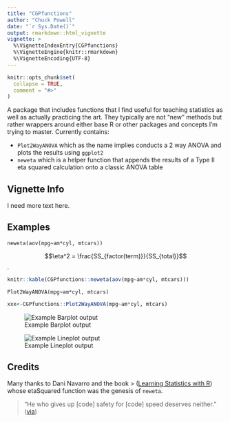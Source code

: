 ```yaml
---
title: "CGPfunctions"
author: "Chuck Powell"
date: "`r Sys.Date()`"
output: rmarkdown::html_vignette 
vignette: >
  %\VignetteIndexEntry{CGPfunctions}
  %\VignetteEngine{knitr::rmarkdown}
  %\VignetteEncoding{UTF-8}
---
```


```r
knitr::opts_chunk$set(
  collapse = TRUE,
  comment = "#>"
)
```


A package that includes functions that I find useful for teaching statistics as well as actually practicing the art.  They typically are not "new" methods but rather wrappers around either base R or other packages and concepts I'm trying to master.  Currently contains:

- `Plot2WayANOVA` which as the name implies conducts a 2 way ANOVA and plots the results using `ggplot2`
- `neweta` which is a helper function that appends the results of a Type II eta squared calculation onto a classic ANOVA table

## Vignette Info

I need more text here.

## Examples

`neweta(aov(mpg~am*cyl, mtcars))`

$$\eta^2 = \frac{SS_{factor(term)}}{SS_{total}}$$.

```r
knitr::kable(CGPfunctions::neweta(aov(mpg~am*cyl, mtcars)))
```

`Plot2WayANOVA(mpg~am*cyl, mtcars)`

```r
xxx<-CGPfunctions::Plot2WayANOVA(mpg~am*cyl, mtcars)
```

![Example Barplot output](barplot.png)

![Example Lineplot output](lineplot.png)

## Credits

Many thanks to Dani Navarro and the book  > ([Learning Statistics with R](http://www.compcogscisydney.com/learning-statistics-with-r.html)) whose etaSquared function  was the genesis of `neweta`.


> "He who gives up [code] safety for [code] speed deserves neither."
([via](https://twitter.com/hadleywickham/status/504368538874703872))

